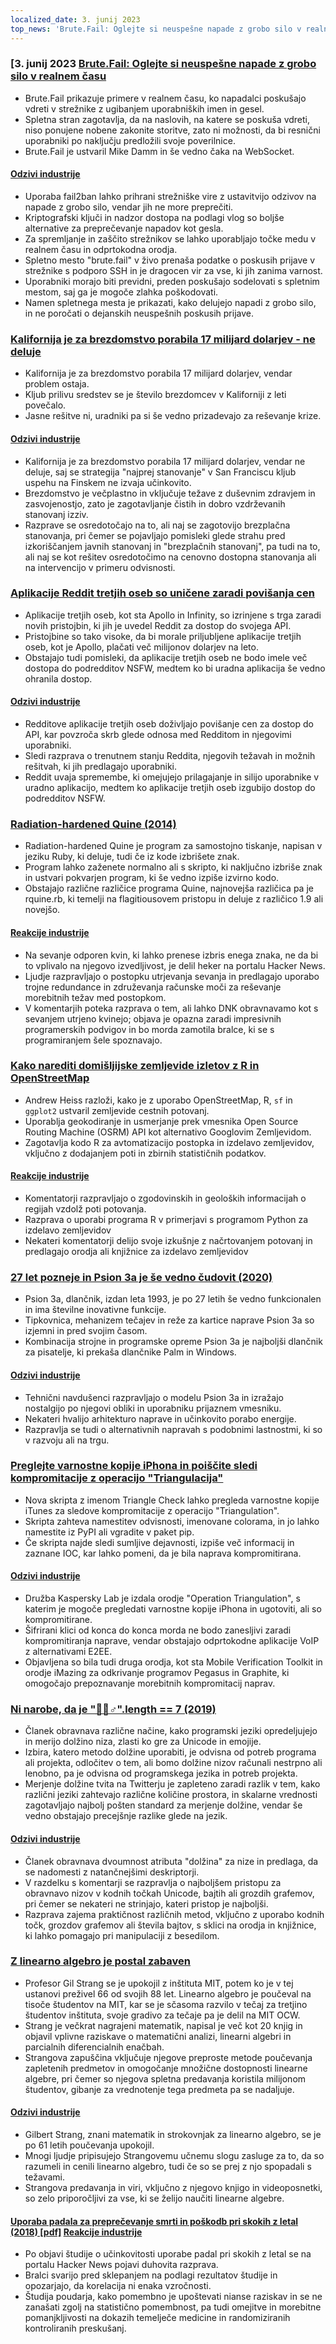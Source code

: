 ```yaml
---
localized_date: 3. junij 2023
top_news: 'Brute.Fail: Oglejte si neuspešne napade z grobo silo v realnem času'
---
```




<CallToAction />

<Steps>

### [3. junij 2023 [Brute.Fail: Oglejte si neuspešne napade z grobo silo v realnem času](https://brute.fail/)

- Brute.Fail prikazuje primere v realnem času, ko napadalci poskušajo vdreti v strežnike z ugibanjem uporabniških imen in gesel.
- Spletna stran zagotavlja, da na naslovih, na katere se poskuša vdreti, niso ponujene nobene zakonite storitve, zato ni možnosti, da bi resnični uporabniki po naključju predložili svoje poverilnice.
- Brute.Fail je ustvaril Mike Damm in še vedno čaka na WebSocket.

#### [Odzivi industrije](http://news.ycombinator.com/item?id=36169954)

- Uporaba fail2ban lahko prihrani strežniške vire z ustavitvijo odzivov na napade z grobo silo, vendar jih ne more preprečiti.
- Kriptografski ključi in nadzor dostopa na podlagi vlog so boljše alternative za preprečevanje napadov kot gesla.
- Za spremljanje in zaščito strežnikov se lahko uporabljajo točke medu v realnem času in odprtokodna orodja.
- Spletno mesto "brute.fail" v živo prenaša podatke o poskusih prijave v strežnike s podporo SSH in je dragocen vir za vse, ki jih zanima varnost.
- Uporabniki morajo biti previdni, preden poskušajo sodelovati s spletnim mestom, saj ga je mogoče zlahka poškodovati.
- Namen spletnega mesta je prikazati, kako delujejo napadi z grobo silo, in ne poročati o dejanskih neuspešnih poskusih prijave.

### [Kalifornija je za brezdomstvo porabila 17 milijard dolarjev - ne deluje](https://www.wsj.com/articles/california-homeless-population-oakland-wood-street-encampment-78d42cc3)

- Kalifornija je za brezdomstvo porabila 17 milijard dolarjev, vendar problem ostaja.
- Kljub prilivu sredstev se je število brezdomcev v Kaliforniji z leti povečalo.
- Jasne rešitve ni, uradniki pa si še vedno prizadevajo za reševanje krize.

#### [Odzivi industrije](http://news.ycombinator.com/item?id=36162154)

- Kalifornija je za brezdomstvo porabila 17 milijard dolarjev, vendar ne deluje, saj se strategija "najprej stanovanje" v San Franciscu kljub uspehu na Finskem ne izvaja učinkovito.
- Brezdomstvo je večplastno in vključuje težave z duševnim zdravjem in zasvojenostjo, zato je zagotavljanje čistih in dobro vzdrževanih stanovanj izziv.
- Razprave se osredotočajo na to, ali naj se zagotovijo brezplačna stanovanja, pri čemer se pojavljajo pomisleki glede strahu pred izkoriščanjem javnih stanovanj in "brezplačnih stanovanj", pa tudi na to, ali naj se kot rešitev osredotočimo na cenovno dostopna stanovanja ali na intervencijo v primeru odvisnosti.

### [Aplikacije Reddit tretjih oseb so uničene zaradi povišanja cen](https://kotaku.com/reddit-third-party-3rd-apps-pricing-crush-ios-android-1850493992)

- Aplikacije tretjih oseb, kot sta Apollo in Infinity, so izrinjene s trga zaradi novih pristojbin, ki jih je uvedel Reddit za dostop do svojega API.
- Pristojbine so tako visoke, da bi morale priljubljene aplikacije tretjih oseb, kot je Apollo, plačati več milijonov dolarjev na leto.
- Obstajajo tudi pomisleki, da aplikacije tretjih oseb ne bodo imele več dostopa do podredditov NSFW, medtem ko bi uradna aplikacija še vedno ohranila dostop.

#### [Odzivi industrije](http://news.ycombinator.com/item?id=36162235)

- Redditove aplikacije tretjih oseb doživljajo povišanje cen za dostop do API, kar povzroča skrb glede odnosa med Redditom in njegovimi uporabniki.
- Sledi razprava o trenutnem stanju Reddita, njegovih težavah in možnih rešitvah, ki jih predlagajo uporabniki.
- Reddit uvaja spremembe, ki omejujejo prilagajanje in silijo uporabnike v uradno aplikacijo, medtem ko aplikacije tretjih oseb izgubijo dostop do podredditov NSFW.

### [Radiation-hardened Quine (2014)](https://github.com/mame/radiation-hardened-quine)

- Radiation-hardened Quine je program za samostojno tiskanje, napisan v jeziku Ruby, ki deluje, tudi če iz kode izbrišete znak.
- Program lahko zaženete normalno ali s skripto, ki naključno izbriše znak in ustvari pokvarjen program, ki še vedno izpiše izvirno kodo.
- Obstajajo različne različice programa Quine, najnovejša različica pa je rquine.rb, ki temelji na flagitiousovem pristopu in deluje z različico 1.9 ali novejšo.

#### [Reakcije industrije](http://news.ycombinator.com/item?id=36162164)

- Na sevanje odporen kvin, ki lahko prenese izbris enega znaka, ne da bi to vplivalo na njegovo izvedljivost, je delil heker na portalu Hacker News.
- Ljudje razpravljajo o postopku utrjevanja sevanja in predlagajo uporabo trojne redundance in združevanja računske moči za reševanje morebitnih težav med postopkom.
- V komentarjih poteka razprava o tem, ali lahko DNK obravnavamo kot s sevanjem utrjeno kvinejo; objava je opazna zaradi impresivnih programerskih podvigov in bo morda zamotila bralce, ki se s programiranjem šele spoznavajo.

### [Kako narediti domišljijske zemljevide izletov z R in OpenStreetMap](https://www.andrewheiss.com/blog/2023/06/01/geocoding-routing-openstreetmap-r/)

- Andrew Heiss razloži, kako je z uporabo OpenStreetMap, R, `sf` in `ggplot2` ustvaril zemljevide cestnih potovanj.
- Uporablja geokodiranje in usmerjanje prek vmesnika Open Source Routing Machine (OSRM) API kot alternativo Googlovim Zemljevidom.
- Zagotavlja kodo R za avtomatizacijo postopka in izdelavo zemljevidov, vključno z dodajanjem poti in zbirnih statističnih podatkov.

#### [Reakcije industrije](http://news.ycombinator.com/item?id=36159864)

- Komentatorji razpravljajo o zgodovinskih in geoloških informacijah o regijah vzdolž poti potovanja.
- Razprava o uporabi programa R v primerjavi s programom Python za izdelavo zemljevidov
- Nekateri komentatorji delijo svoje izkušnje z načrtovanjem potovanj in predlagajo orodja ali knjižnice za izdelavo zemljevidov

### [27 let pozneje in Psion 3a je še vedno čudovit (2020)](https://mcgst.com/2020/12/01/27-years-later-and-the-psion-3a-is-still-wonderful/)

- Psion 3a, dlančnik, izdan leta 1993, je po 27 letih še vedno funkcionalen in ima številne inovativne funkcije.
- Tipkovnica, mehanizem tečajev in reže za kartice naprave Psion 3a so izjemni in pred svojim časom.
- Kombinacija strojne in programske opreme Psion 3a je najboljši dlančnik za pisatelje, ki prekaša dlančnike Palm in Windows.

#### [Odzivi industrije](http://news.ycombinator.com/item?id=36162265)

- Tehnični navdušenci razpravljajo o modelu Psion 3a in izražajo nostalgijo po njegovi obliki in uporabniku prijaznem vmesniku.
- Nekateri hvalijo arhitekturo naprave in učinkovito porabo energije.
- Razpravlja se tudi o alternativnih napravah s podobnimi lastnostmi, ki so v razvoju ali na trgu.

### [Preglejte varnostne kopije iPhona in poiščite sledi kompromitacije z operacijo "Triangulacija"](https://github.com/KasperskyLab/triangle_check)

- Nova skripta z imenom Triangle Check lahko pregleda varnostne kopije iTunes za sledove kompromitacije z operacijo "Triangulation".
- Skripta zahteva namestitev odvisnosti, imenovane colorama, in jo lahko namestite iz PyPI ali vgradite v paket pip.
- Če skripta najde sledi sumljive dejavnosti, izpiše več informacij in zaznane IOC, kar lahko pomeni, da je bila naprava kompromitirana.

#### [Odzivi industrije](http://news.ycombinator.com/item?id=36164340)

- Družba Kaspersky Lab je izdala orodje "Operation Triangulation", s katerim je mogoče pregledati varnostne kopije iPhona in ugotoviti, ali so kompromitirane.
- Šifrirani klici od konca do konca morda ne bodo zanesljivi zaradi kompromitiranja naprave, vendar obstajajo odprtokodne aplikacije VoIP z alternativami E2EE.
- Objavljena so bila tudi druga orodja, kot sta Mobile Verification Toolkit in orodje iMazing za odkrivanje programov Pegasus in Graphite, ki omogočajo prepoznavanje morebitnih kompromitacij naprav.

### [Ni narobe, da je "🤦🏼♂".length == 7 (2019)](https://hsivonen.fi/string-length/)

- Članek obravnava različne načine, kako programski jeziki opredeljujejo in merijo dolžino niza, zlasti ko gre za Unicode in emojije.
- Izbira, katero metodo dolžine uporabiti, je odvisna od potreb programa ali projekta, odločitev o tem, ali bomo dolžine nizov računali nestrpno ali lenobno, pa je odvisna od programskega jezika in potreb projekta.
- Merjenje dolžine tvita na Twitterju je zapleteno zaradi razlik v tem, kako različni jeziki zahtevajo različne količine prostora, in skalarne vrednosti zagotavljajo najbolj pošten standard za merjenje dolžine, vendar še vedno obstajajo precejšnje razlike glede na jezik.

#### [Odzivi industrije](http://news.ycombinator.com/item?id=36159443)

- Članek obravnava dvoumnost atributa "dolžina" za nize in predlaga, da se nadomesti z natančnejšimi deskriptorji.
- V razdelku s komentarji se razpravlja o najboljšem pristopu za obravnavo nizov v kodnih točkah Unicode, bajtih ali grozdih grafemov, pri čemer se nekateri ne strinjajo, kateri pristop je najboljši.
- Razprava zajema praktičnost različnih metod, vključno z uporabo kodnih točk, grozdov grafemov ali števila bajtov, s sklici na orodja in knjižnice, ki lahko pomagajo pri manipulaciji z besedilom.

### [Z linearno algebro je postal zabaven](https://news.mit.edu/2023/gilbert-strang-made-linear-algebra-fun-0531)

- Profesor Gil Strang se je upokojil z inštituta MIT, potem ko je v tej ustanovi preživel 66 od svojih 88 let. Linearno algebro je poučeval na tisoče študentov na MIT, kar se je sčasoma razvilo v tečaj za tretjino študentov inštituta, svoje gradivo za tečaje pa je delil na MIT OCW.
- Strang je večkrat nagrajeni matematik, napisal je več kot 20 knjig in objavil vplivne raziskave o matematični analizi, linearni algebri in parcialnih diferencialnih enačbah.
- Strangova zapuščina vključuje njegove preproste metode poučevanja zapletenih predmetov in omogočanje množične dostopnosti linearne algebre, pri čemer so njegova spletna predavanja koristila milijonom študentov, gibanje za vrednotenje tega predmeta pa se nadaljuje.

#### [Odzivi industrije](http://news.ycombinator.com/item?id=36168068)

- Gilbert Strang, znani matematik in strokovnjak za linearno algebro, se je po 61 letih poučevanja upokojil.
- Mnogi ljudje pripisujejo Strangovemu učnemu slogu zasluge za to, da so razumeli in cenili linearno algebro, tudi če so se prej z njo spopadali s težavami.
- Strangova predavanja in viri, vključno z njegovo knjigo in videoposnetki, so zelo priporočljivi za vse, ki se želijo naučiti linearne algebre.

#### [Uporaba padala za preprečevanje smrti in poškodb pri skokih z letal (2018) [pdf]](https://www.bmj.com/content/bmj/363/bmj.k5094.full.pdf) [Reakcije industrije](http://news.ycombinator.com/item?id=36161175)

- Po objavi študije o učinkovitosti uporabe padal pri skokih z letal se na portalu Hacker News pojavi duhovita razprava.
- Bralci svarijo pred sklepanjem na podlagi rezultatov študije in opozarjajo, da korelacija ni enaka vzročnosti.
- Študija poudarja, kako pomembno je upoštevati nianse raziskav in se ne zanašati zgolj na statistično pomembnost, pa tudi omejitve in morebitne pomanjkljivosti na dokazih temelječe medicine in randomiziranih kontroliranih preskušanj.

</Steps>
